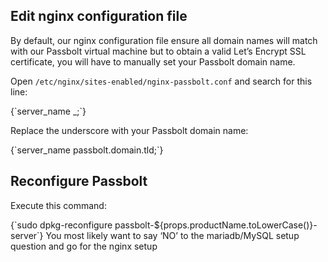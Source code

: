 
## Edit nginx configuration file

By default, our nginx configuration file ensure all domain names will match with our Passbolt virtual machine but to obtain a valid Let’s Encrypt SSL certificate, you will have to manually set your Passbolt domain name.

Open `/etc/nginx/sites-enabled/nginx-passbolt.conf` and search for this line:

<CodeBlock>
    {`server_name _;`}
</CodeBlock>

Replace the underscore with your Passbolt domain name:

<CodeBlock>
    {`server_name passbolt.domain.tld;`}
</CodeBlock>

## Reconfigure Passbolt

Execute this command:

<CodeBlock>
    {`sudo dpkg-reconfigure passbolt-${props.productName.toLowerCase()}-server`}
</CodeBlock>
You most likely want to say ‘NO’ to the mariadb/MySQL setup question and go for the nginx setup
